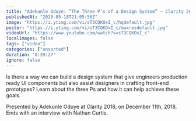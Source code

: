```yaml
---
title: "Adekunle Oduye: ”The Three P’s of a Design System” — Clarity 2018"
publishedAt: "2020-05-18T21:05:56Z"
image: "https://i.ytimg.com/vi/sT3CQKOxI_c/hqdefault.jpg"
poster: "https://i.ytimg.com/vi/sT3CQKOxI_c/maxresdefault.jpg"
videoUrl: "https://www.youtube.com/watch?v=sT3CQKOxI_c"
localImages: false
tags: ["video"]
categories: ["unsorted"]
duration: "0:39:27"
ignore: false
---
```

Is there a way we can build a design system that give engineers production ready UI components but also assist designers in crafting front-end prototypes? Learn about the three Ps and how it can help achieve these goals.

Presented by Adekunle Oduye at Clarity 2018, on December 11th, 2018. Ends with an interview with Nathan Curtis.
